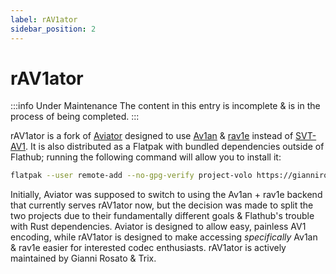 ```yaml
---
label: rAV1ator
sidebar_position: 2
---
```


# rAV1ator

:::info Under Maintenance
The content in this entry is incomplete & is in the process of being completed.
:::

rAV1ator is a fork of [Aviator](../utilities/Aviator.mdx) designed to use [Av1an](../utilities/av1an.mdx) & [rav1e](../encoders/rav1e.mdx) instead of [SVT-AV1](../encoders/SVT-AV1.mdx). It is also distributed as a Flatpak with bundled dependencies outside of Flathub; running the following command will allow you to install it:

```bash
flatpak --user remote-add --no-gpg-verify project-volo https://giannirosato.com/repo && flatpak --user install project-volo net.natesales.rAV1ator
```

Initially, Aviator was supposed to switch to using the Av1an + rav1e backend that currently serves rAV1ator now, but the decision was made to split the two projects due to their fundamentally different goals & Flathub's trouble with Rust dependencies. Aviator is designed to allow easy, painless AV1 encoding, while rAV1ator is designed to make accessing *specifically* Av1an & rav1e easier for interested codec enthusiasts. rAV1ator is actively maintained by Gianni Rosato & Trix.